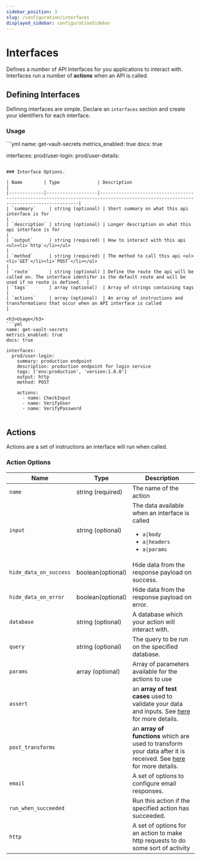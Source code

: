 ```yaml
---
sidebar_position: 3
slug: /configuration/interfaces
displayed_sidebar: configurationSidebar
---
```


# Interfaces

Defines a number of API Interfaces for you applications to interact with. Interfaces run a number of **actions** when an API is called.
## Defining Interfaces 

Defining interfaces are simple. Declare an `interfaces` section and create your identifiers for each interface. 

<h3>Usage</h3>
```yml
name: get-vault-secrets
metrics_enabled: true
docs: true

interfaces:
  prod/user-login:
  prod/user-details:
```

### Interface Options. 

| Name        | Type              | Description                                                                                                                        |
|-------------|-------------------|------------------------------------------------------------------------------------------------------------------------------------|
| `summary`     | string (optional) | Short summary on what this api interface is for                                                                                    |
| `description` | string (optional) | Longer description on what this api interface is for                                                                               |
| `output`      | string (required) | How to interact with this api <ul><li>`http`</li></ul>                                                                             |
| `method`      | string (required) | The method to call this api <ul><li>`GET`</li><li>`POST`</li></ul>                                                                 |
| `route`       | string (optional) | Define the route the api will be called on. The interface identifer is the default route and will be used if no route is defined.  |
| `tags`        | array (optional)  | Array of strings containing tags                                                                                                   |
| `actions`     | array (optional)  | An array of instructions and transformations that occur when an API interface is called                                            |

<h3>Usage</h3>
```yml
name: get-vault-secrets
metrics_enabled: true
docs: true

interfaces:
  prod/user-login:
    summary: production endpoint
    description: production endpoint for login service
    tags: ['env:production', 'version:1.0.0']
    output: http
    method: POST

    actions:
      - name: CheckInput
      - name: VerifyUser
      - name: VerifyPassword
  
```


## Actions

Actions are a set of instructions an interface will run when called. <br/>

### Action Options

| Name                   | Type              | Description                                                                                                                                              |
|------------------------|-------------------|----------------------------------------------------------------------------------------------------------------------------------------------------------|
| `name`                 | string (required) | The name of the action                                                                                                                                   |
| `input`                | string (optional) | The data available when an interface is called <ul><li>`a\|body`</li><li>`a\|headers`</li><li>`a\|params`</li></ul>                                      |
| `hide_data_on_success` | boolean(optional) | Hide data from the response payload on success.                                                                                                 |
| `hide_data_on_error`   | boolean(optional) | Hide data from the response payload on error.                                                                                      |
| `database`             | string (optional) | A database which your action will interact with.                                                                                                         |
| `query`                | string (optional) | The query to be run on the specified database.                                                                                                           |
| `params`               | array  (optional) | Array of parameters available for the actions to use                                                                                                     |
| `assert`               |                   | an **array of test cases** used to validate your data and inputs. See [here](./asserts) for more details.                                  |
| `post_transforms`      |                   | an **array of functions** which are used to transform your data after it is received. See [here](./transforms/functions) for more details. |
| `email`                |                   | A set of options to configure email responses.                                                                                                           |
| `run_when_succeeded`   |                   | Run this action if the specified action has succeeded.                                                                           |
| `http`                 |                   | A set of options for an action to make http requests to do some sort of activity                                                                         |